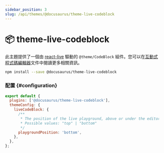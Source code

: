 ```yaml
---
sidebar_position: 3
slug: /api/themes/@docusaurus/theme-live-codeblock
---
```


# 📦 theme-live-codeblock

此主題提供了一個由 [react-live](https://commerce.nearform.com/open-source/react-live/) 驅動的 `@theme/CodeBlock` 組件。您可以在[互動式程式碼編輯器](../../guides/markdown-features/markdown-features-code-blocks.mdx#interactive-code-editor)文件中閱讀更多相關資訊。

```bash npm2yarn
npm install --save @docusaurus/theme-live-codeblock
```

### 配置 {#configuration}

```js title="docusaurus.config.js"
export default {
  plugins: ['@docusaurus/theme-live-codeblock'],
  themeConfig: {
    liveCodeBlock: {
      /**
       * The position of the live playground, above or under the editor
       * Possible values: "top" | "bottom"
       */
      playgroundPosition: 'bottom',
    },
  },
};
```